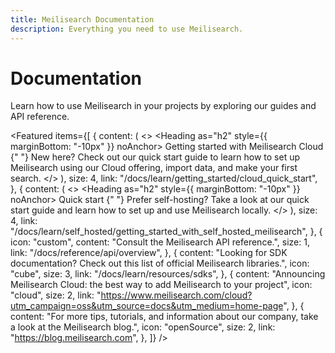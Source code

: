 ```yaml
---
title: Meilisearch Documentation
description: Everything you need to use Meilisearch.
---
```


# Documentation

Learn how to use Meilisearch in your projects by exploring our guides and API reference.

<Featured
  items={[
    {
      content: (
        <>
          <Heading as="h2" style={{ marginBottom: "-10px" }} noAnchor>
            Getting started with Meilisearch Cloud
          </Heading>{" "}
          New here? Check out our quick start guide to learn how to set up
          Meilisearch using our Cloud offering, import data, and make your first
          search.
        </>
      ),
      size: 4,
      link: "/docs/learn/getting_started/cloud_quick_start",
    },
    {
      content: (
        <>
          <Heading as="h2" style={{ marginBottom: "-10px" }} noAnchor>
            Quick start
          </Heading>{" "}
          Prefer self-hosting? Take a look at our quick start guide and learn
          how to set up and use Meilisearch locally.
        </>
      ),
      size: 4,
      link: "/docs/learn/self_hosted/getting_started_with_self_hosted_meilisearch",
    },
    {
      icon: "custom",
      content: "Consult the Meilisearch API reference.",
      size: 1,
      link: "/docs/reference/api/overview",
    },
    {
      content:
        "Looking for SDK documentation? Check out this list of official Meilisearch libraries.",
      icon: "cube",
      size: 3,
      link: "/docs/learn/resources/sdks",
    },
    {
      content:
        "Announcing Meilisearch Cloud: the best way to add Meilisearch to your project",
      icon: "cloud",
      size: 2,
      link: "https://www.meilisearch.com/cloud?utm_campaign=oss&utm_source=docs&utm_medium=home-page",
    },
    {
      content:
        "For more tips, tutorials, and information about our company, take a look at the Meilisearch blog.",
      icon: "openSource",
      size: 2,
      link: "https://blog.meilisearch.com",
    },
  ]}
/>
